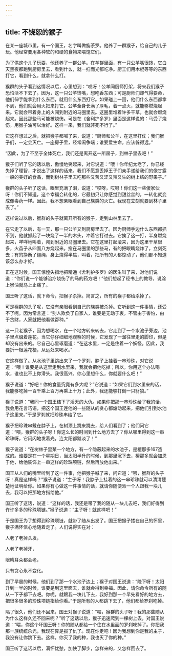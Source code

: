 ```yaml
---
---
---
```

title: 不饶恕的猴子
---




在某一座城市里，有一个国王，名字叫做旃荼罗。他养了一群猴子，给自己的儿子玩。他经常要用各种软的和硬的食物来喂饱它们。

为了供这个儿子玩耍，他还养了一群公羊。在羊群里面，有一只公羊嘴很馋，它白天黑夜都跑到厨房里去，看到什么，就一扫而光都吃净。厨工们用木棍等等的东西打它，看到什么，就拿什么打。

猴群的头子看到这情况以后，心里想到：“哎呀！公羊同厨师打架，将来我们猴子恐怕活不下去了。因为，这一只公羊馋嘴，想吃香东西；可是厨师们却气得要命，他们伸手能拿到什么东西，就用什么东西打它。如果碰上一回，他们什么东西都拿不到，他们就会用火把来打它。公羊全身长满了厚毛，着一点火，就能够燃烧起来。它就会带着身上的火闯到附近的马圈里去。这圈里堆着许多干草，也就会燃烧起来。因此那些马可能被烧伤。可是在《舍利护多罗》里面是这样说的：马受了烧伤，用猴子油可以治好。这样一来，我们就非死不行了。”

它这样想过之后，就把猴子都喊了来，说道：“厨师和公羊，在这里打仗；我们猴子们，一定会灭亡。一座房子里，经常闹争端；谁要爱生命，应该躲得远。”

“因此，为了不至于全体死亡，我们还是离开这一所房子，到林子里去吧！”

猴子们听了它的话以后，傲慢地笑起来，对它说道：“喂！你年纪太老了，你已经失掉了理智，才说出了这样的话来。我们不愿意丢掉王子们亲手递给我们的像甘露一般的美好的食品，而到树林子里去吃那些又苦又涩又辣又生的树上结的野果子。”

猴群的头子听了这话，眼里充满了泪，说道：“哎呀，哎呀！你们这一些傻家伙呀！你们不知道，这个幸福会转化的，它最初只让你感觉到甜丝丝的，一转化就变成像毒药一样。因此，我不想亲眼看到自己族类的灭亡。我现在立刻就要到林子里去了。”

这样说过以后，猴群的头子就离开所有的猴子，走到山林里去了。

在它走了以后，有一天，那一只公羊又到厨房里去了。因为厨师手边什么东西都抓不到，他就抓起了一块烧了一半的木头，冲着它打过去。它挨了这一打，半身燃烧起来，咩咩地叫着，闯到附近的马圈里去。它在这里打起滚来，因为这里干草很多，火苗子从四面八方烧起来。拴在马圈里的那些马，有的把眼睛烧炸了，立刻死去；有的挣断了缰绳，身上烧得半焦，叫着，把所有的人都惊动了，他们都不知道该怎么办才好。

正在这时候，国王惊惶失措地把精通《舍利护多罗》的医生叫了来，对他们说道：“你们说一个能够治疗烧伤了的马的药方吧！”他们想起了经书上的教导，说涂上猴油就马上止痛了。

国王听了这话，就下命令，把猴子杀掉。简言之，所有的猴子都给杀掉了。

可是猴群的头子呢，它没有亲眼看到自己的族类被杀掉。它听到这一件事情，还受不了呢。因为常言道：“别人欺负了自家人，谁要是无动于衷，不管由于害怕，由于贪财，人家就把他看做孬种。”

这一只老猴子，因为想喝水，在一个地方转来转去，它走到了一个水池子旁边，池子里点缀着莲花。当它仔仔细细地观察的时候，它发现了一溜往里走的脚印，但是却没有出来的。它自己心里琢磨道：“在这水里，一定是住着一个妖怪。因此，我要折一根莲花梗，从远处来喝水。”

它这样做了。从水池子里跳出来了一个罗刹，脖子上挂着一串珍珠，对它说道：“喂！谁要是从这里走到水里来，我就会把他吃掉；所以，你用这个办法喝水，谁也比不上你滑头。我很高兴。你心里想什么，你就要什么吧！”

猴子说道：“好吧！你的食量究竟有多大呢？”它说道：“如果它们到水里来的话，我能够吃掉一百千乘上百万再乘上十万；此外，我还能够打倒一只豺狼。”

猴子说道：“我同一个国王结下了滔天的大仇。如果你把那一串珍珠给了我的话，我会用花言巧语，把这个国王连他的一些随从的贪心都煽动起来，把他们引到水池子这里来。”于是罗刹就把珍珠串给了它。

猴子把珍珠串戴在脖子上，在树顶上跳来跳去，给人们看到了；他们问它道：“喂，猴群的头子呀！你这么长的时间到什么地方去了？你从哪里得到这一串珍珠呀，它闪闪地发着光，连太阳都黯淡了！”

猴子说道：“在树林子里某一个地方，有一个隐蔽起来的水池子，是檀那多167造成的。谁要是在一个星期日，当太阳半升的时候，到那里沉下去，檀那多就会加恩于他，给他装饰上一串这样的珍珠项链，然后再放他出来。”

国王从人们的嘴里听到了这一件事，他把猴子喊了来，问它道：“喂，猴群的头子呀！真是这样吗？”猴子说道：“主子呀！我脖子上挂着的这一串珍珠就可以清清楚楚地证明给你。如果你有心做这一件事情的话，就请你随便派一个人跟我一块儿去，我可以把那地方指给他。”

国王听了这话，说道：“这样的话，我还是带了我的随从一块儿去吧，我们好得到许许多多的珍珠项链。”猴子说道：“主子呀！就这样吧！”

于是国王为了想得到珍珠项链，就带了随从出发了。国王把猴子搂在自己的怀里，猴子满怀信心地随着走了。人们说得实在对：

人老了老掉头发，

人老了老掉牙，

眼睛耳朵都会老，

只有贪心永不变化。

到了早晨的时候，他们到了那一个水池子边上；猴子对国王说道：“陛下呀！太阳升到一半的时候，谁要是到这里面去，谁就会得到幸福。因此，请你命令所有的随从一下子都下去吧。你呢，就跟我一块儿下去，我好到那一个早先看好的地方去，把很多很多的珍珠项链指给你看。”于是所有的人都跳下去了，他们都给罗刹吃掉。

隔了很久，他们还不回来，国王对猴子说道：“喂，猴群的头子呀！我的那些随从为什么这样久还不回来呢？”听了这话以后，猴子迅速爬到一棵树上去，对国王说道：“喂，你这个坏国王呀！你的随从都给一个住在水里面的罗刹吃掉了。你把我那一族统统杀光，我现在算是报了仇了。现在你走吧！因为我想到你是我的主子，我没有让你跳下去。这样，你灭了我的种，我也灭了你的种。”

国王听了这话以后，满怀忧愁，加快了脚步，怎样来的，又怎样回去了。
